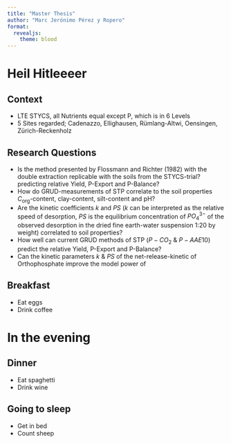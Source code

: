 ```yaml
---
title: "Master Thesis"
author: "Marc Jerónimo Pérez y Ropero"
format: 
  revealjs:
    theme: blood
---
```


# Heil Hitleeeer

## Context

- LTE STYCS, all Nutrients equal except P, which is in 6 Levels
- 5 Sites regarded; Cadenazzo, Ellighausen, Rümlang-Altwi, Oensingen, Zürich-Reckenholz


## Research Questions
- Is the method presented by Flossmann and Richter (1982) with the double extraction replicable with the soils from the STYCS-trial?
predicting relative Yield, P-Export and P-Balance?
- How do GRUD-measurements of STP correlate to the soil properties $C_\text{org}$-content, clay-content, silt-content and pH?
- Are the kinetic coefficients $k$ and $PS$ ($k$ can be interpreted as the relative speed of desorption, $PS$ is the equilibrium concentration of $PO_4^{3-}$ of the observed desorption in the dried fine earth-water suspension 1:20 by weight) correlated to soil properties?
- How well can current GRUD methods of STP ($P-CO_2$ & $P-AAE10$) predict the relative Yield, P-Export and P-Balance?
- Can the kinetic parameters $k$ & $PS$ of the net-release-kinetic of Orthophosphate improve the model power of 

## Breakfast

-   Eat eggs
-   Drink coffee

# In the evening

## Dinner

-   Eat spaghetti
-   Drink wine

## Going to sleep

-   Get in bed
-   Count sheep
